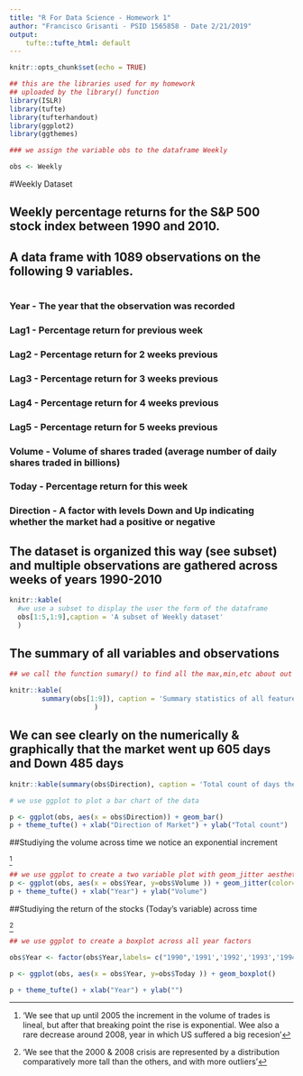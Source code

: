 ```yaml
---
title: "R For Data Science - Homework 1"
author: "Francisco Grisanti - PSID 1565858 - Date 2/21/2019"
output: 
    tufte::tufte_html: default
---
```


```r
knitr::opts_chunk$set(echo = TRUE)
```

```r

## this are the libraries used for my homework
## uploaded by the library() function
library(ISLR)
library(tufte)
library(tufterhandout)
library(ggplot2)
library(ggthemes)
```

```r

### we assign the variable obs to the dataframe Weekly

obs <- Weekly
```

#Weekly Dataset

## Weekly percentage returns for the S&P 500 stock index between 1990 and 2010. 

## A data frame with 1089 observations on the following 9 variables.

#

### Year    - The year that the observation was recorded

### Lag1    - Percentage return for previous week

### Lag2    - Percentage return for 2 weeks previous

### Lag3    - Percentage return for 3 weeks previous

### Lag4    - Percentage return for 4 weeks previous

### Lag5    - Percentage return for 5 weeks previous

### Volume  - Volume of shares traded (average number of daily shares traded in billions)

### Today   - Percentage return for this week

### Direction - A factor with levels Down and Up indicating whether the market had a positive or negative 

## The dataset is organized this way (see subset) and multiple observations are gathered across weeks of years 1990-2010

```r
knitr::kable(
  #we use a subset to display the user the form of the dataframe
  obs[1:5,1:9],caption = 'A subset of Weekly dataset'
  )
```

## The summary of all variables and observations 


```r

## we call the function sumary() to find all the max,min,etc about out different variables of our dataframe

knitr::kable(
        summary(obs[1:9]), caption = 'Summary statistics of all features(min, max, mean, median, 1st Q, 3rd Q)'
                     )
```

## We can see clearly on the numerically & graphically that the market went up 605 days and Down 485 days

```r
knitr::kable(summary(obs$Direction), caption = 'Total count of days the market was up or down')

# we use ggplot to plot a bar chart of the data 

p <- ggplot(obs, aes(x = obs$Direction)) + geom_bar() 
p + theme_tufte() + xlab("Direction of Market") + ylab("Total count")

```

##Studiying the volume across time we notice an exponential increment 

^['We see that up until 2005 the increment in the volume of trades is lineal, but after that breaking point the rise is exponential. Wee also a rare decrease around 2008, year in which US suffered a big recesion']

```r

## we use ggplot to create a two variable plot with geom_jitter aesthetics
p <- ggplot(obs, aes(x = obs$Year, y=obs$Volume )) + geom_jitter(color="gray22") 
p + theme_tufte() + xlab("Year") + ylab("Volume") 


```

##Studiying the return of the stocks (Today's variable) across time

^['We see that the 2000 & 2008 crisis are represented by a distribution comparatively more tall than the others, and with more outliers']

```r

## we use ggplot to create a boxplot across all year factors

obs$Year <- factor(obs$Year,labels= c("1990",'1991','1992','1993','1994','1995','1996','1997','1998','1999','2000','2001','2002','2003','2004','2005','2006','2007','2008','2009','2010'))

p <- ggplot(obs, aes(x = obs$Year, y=obs$Today )) + geom_boxplot() 

p + theme_tufte() + xlab("Year") + ylab("")

```





